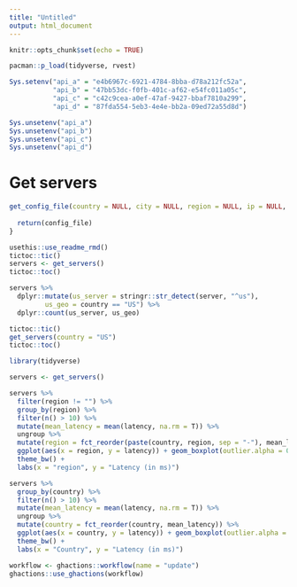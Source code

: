 ```yaml
---
title: "Untitled"
output: html_document
---
```


```r
knitr::opts_chunk$set(echo = TRUE)
```


```r
pacman::p_load(tidyverse, rvest)
```

```r
Sys.setenv("api_a" = "e4b6967c-6921-4784-8bba-d78a212fc52a", 
           "api_b" = "47bb53dc-f0fb-401c-af62-e54fc011a05c", 
           "api_c" = "c42c9cea-a0ef-47af-9427-bbaf7810a299", 
           "api_d" = "87fda554-5eb3-4e4e-bb2a-09ed72a55d8d")

Sys.unsetenv("api_a") 
Sys.unsetenv("api_b") 
Sys.unsetenv("api_c")
Sys.unsetenv("api_d")
```

# Get servers

```r
get_config_file(country = NULL, city = NULL, region = NULL, ip = NULL, credential_path <- "/etc/openvpn/auth.txt"){
  
  return(config_file)
}

usethis::use_readme_rmd()
tictoc::tic()
servers <- get_servers()
tictoc::toc()

servers %>% 
  dplyr::mutate(us_server = stringr::str_detect(server, "^us"), 
         us_geo = country == "US") %>%
  dplyr::count(us_server, us_geo)

tictoc::tic()
get_servers(country = "US")
tictoc::toc()

library(tidyverse)
```


```r
servers <- get_servers()

servers %>%
  filter(region != "") %>%
  group_by(region) %>%
  filter(n() > 10) %>%
  mutate(mean_latency = mean(latency, na.rm = T)) %>%
  ungroup %>%
  mutate(region = fct_reorder(paste(country, region, sep = "-"), mean_latency)) %>%
  ggplot(aes(x = region, y = latency)) + geom_boxplot(outlier.alpha = 0) + coord_flip() +
  theme_bw() +
  labs(x = "region", y = "Latency (in ms)")

```


```r
servers %>%
  group_by(country) %>%
  filter(n() > 10) %>%
  mutate(mean_latency = mean(latency, na.rm = T)) %>%
  ungroup %>%
  mutate(country = fct_reorder(country, mean_latency)) %>%
  ggplot(aes(x = country, y = latency)) + geom_boxplot(outlier.alpha = 0) + coord_flip() +
  theme_bw() +
  labs(x = "Country", y = "Latency (in ms)")

```

```r
workflow <- ghactions::workflow(name = "update")
ghactions::use_ghactions(workflow)

```

